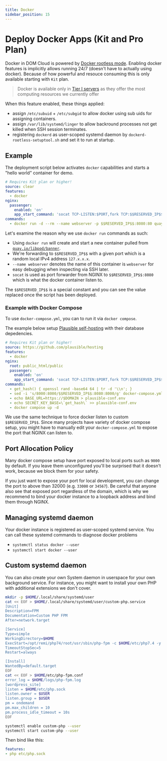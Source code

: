 ```yaml
---
title: Docker
sidebar_position: 15
---
```


# Deploy Docker Apps (Kit and Pro Plan)

Docker in DOM Cloud is powered by [Docker rootless mode](https://docs.docker.com/engine/security/rootless/). Enabling docker features is implicitly allows running 24/7 (doesn't have to actually using docker). Because of how powerful and resouce consuming this is only available starting with `Kit` plan.

> Docker is available only in [Tier I servers](../intro/security.mdx) as they offer the most computing resources we currently offer

When this feature enabled, these things applied:

+ assign `/etc/subuid` + `/etc/subgid` to allow docker using sub uids for assigning containers.
+ assign `/var/lib/systemd/linger` to allow backround processes not get killed when SSH session terminates.
+ registering `dockerd` as user-scoped systemd daemon by `dockerd-rootless-setuptool.sh` and set it to run at startup.

## Example

The deployment script below activates `docker` capabilities and starts a "hello world" container for demo.

```yaml title=https://github.com/domcloud/recipes/blob/master/docker.yml
# Requires Kit plan or higher!
source: clear
features:
  - docker
nginx:
  passenger:
    enabled: 'on'
    app_start_command: 'socat TCP-LISTEN:$PORT,fork TCP:$$RESERVED_IP$$:8080'
commands:
  - docker run -d --rm --name webserver -p $$RESERVED_IP$$:8080:80 quay.io/libpod/banner
```

Let's examine the reason why we use `docker run` commands as such:

- Using `docker run` will create and start a new container pulled from [`quay.io/libpod/banner`](https://quay.io/libpod/banner).
- We're forwarding to `$$RESERVED_IP$$` with a given port which is a random local IPv4 address `127.x.x.x`. 
- `--name webserver` denotes the name of this container is `webserver` for easy debugging when inspecting via SSH later.
- `socat` is used as port forwarder from NGINX to `$$RESERVED_IP$$:8080` which is what the docker container listen to.

The `$$RESERVED_IP$$` is a special constant and you can see the value replaced once the script has been deployed.

### Example with Docker Compose

To use `docker-compose.yml`, you can to run it via `docker compose`.

The example below setup [Plausible self-hosting](https://github.com/plausible/hosting) with their database depedencies.

```yaml title=https://github.com/domcloud/recipes/blob/master/docker.yml
# Requires Kit plan or higher!
source: https://github.com/plausible/hosting
features:
  - docker
nginx:
  root: public_html/public
  passenger:
    enabled: 'on'
    app_start_command: 'socat TCP-LISTEN:$PORT,fork TCP:$$RESERVED_IP$$:8000'
commands:
  - get_hash() { openssl rand -base64 64 | tr -d '\\n'; }
  - sed -i 's/8000:8000/$$RESERVED_IP$$:8080:8000/g' docker-compose.yml
  - echo BASE_URL=https://$DOMAIN > plausible-conf.env
  - echo SECRET_KEY_BASE=\`get_hash\` >> plausible-conf.env
  - docker compose up -d
```

We use the same technique to force docker listen to custom `$$RESERVED_IP$$`. Since many projects have variety of docker compose setup, you might have to manually edit your `docker-compose.yml` to expose the port that NGINX can listen to.

## Port Allocation Policy

Many docker compose setup have port exposed to local ports such as `9000` by default. If you leave them unconfigured you'll be surprised that it doesn't work, because we block them for your safety.

If you just want to expose your port for local development, you can change the port to above than 32000 (e.g. `33000` or `34567`). Be careful that anyone also see that exposed port regardless of the domain, which is why we recommend to bind your docker instance to a loopback address and bind them through NGINX.

## Managing systemd daemon

Your docker instance is registered as user-scoped systemd service. You can call these systemd commands to diagnose docker problems

+ `systemctl status docker --user`
+ `systemctl start docker --user`

## Custom systemd daemon

You can also create your own System daemon in userspace for your own background service. For instance, you might want to install your own PHP with additional extensions we don't cover.

```bash
mkdir -p $HOME/.local/share/systemd/user
cat << EOF > $HOME/.local/share/systemd/user/custom-php.service
[Unit]
Description=FPM
Documentation=Custom PHP FPM
After=network.target

[Service]
Type=simple
WorkingDirectory=$HOME
ExecStart=/opt/remi/php74/root/usr/sbin/php-fpm -c $HOME/etc/php7.4 -y $HOME/etc/php-fpm.conf -F
TimeoutStopSec=5
Restart=always

[Install]
WantedBy=default.target
EOF
cat << EOF > $HOME/etc/php-fpm.conf
error_log = $HOME/logs/php-fpm.log 
[wordpress_site]
listen = $HOME/etc/php.sock
listen.owner = $USER
listen.group = $USER
pm = ondemand 
pm.max_children = 10 
pm.process_idle_timeout = 10s
EOF

systemctl enable custom-php --user
systemctl start custom-php --user
```

Then bind like this:

```yaml
features:
- php etc/php.sock
```
